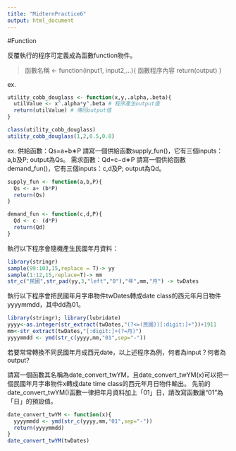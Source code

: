 ```yaml
---
title: "MidternPractice6"
output: html_document
---
```


#Function

反覆執行的程序可定義成為函數function物件。

>函數名稱 <- function(input1, input2,...){
函數程序內容
return(output)
}

ex.
```r
utility_cobb_douglass <- function(x,y,.alpha,.beta){
  utilValue <- x^.alpha*y^.beta # 程序產生output值
  return(utilValue) # 傳回output值
}
```

```r
class(utility_cobb_douglass)
utility_cobb_douglass(1,2,0.5,0.8)
```
ex.
供給函數：Qs=a+b∗P
請寫一個供給函數supply_fun()，它有三個inputs：a,b及P; output為Qs。
需求函數：Qd=c−d∗P
請寫一個供給函數demand_fun()，它有三個inputs：c,d及P; output為Qd。
```r
supply_fun <- function(a,b,P){
  Qs <- a+ (b*P)
  return(Qs)
}
```

```r
demand_fun <- function(c,d,P){
  Qd <- c- (d*P)
  return(Qd)
}
```



執行以下程序會隨機產生民國年月資料：
```r
library(stringr)
sample(99:103,15,replace = T)-> yy
sample(1:12,15,replace=T)-> mm
str_c("民國",str_pad(yy,3,"left","0"),"年",mm,"月") -> twDates
```
執行以下程序會把民國年月字串物件twDates轉成date class的西元年月日物件yyyymmdd，其中dd為01。
```r
library(stringr); library(lubridate)
yyyy<-as.integer(str_extract(twDates,"(?<=(民國))[:digit:]+"))+1911
mm<-str_extract(twDates,"[:digit:]+(?=月)")
yyyymmdd <- ymd(str_c(yyyy,mm,"01",sep="-"))
```
若要常常轉換不同民國年月成西元date，以上述程序為例，何者為input？何者為output?

請寫一個函數其名稱為date_convert_twYM，且date_convert_twYM(x)可以把一個民國年月字串物件x轉成date time class的西元年月日物件輸出。
先前的date_convert_twYM()函數一律把年月資料加上「01」日，請改寫函數讓“01”為「日」的預設值。
```r
date_convert_twYM <- function(x){
  yyyymmdd <- ymd(str_c(yyyy,mm,"01",sep="-"))
  return(yyyymmdd)
}
date_convert_twYM(twDates)
```














